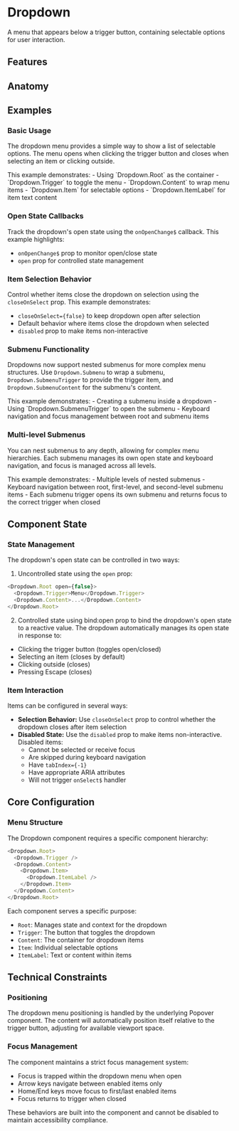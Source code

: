 
# Dropdown
A menu that appears below a trigger button, containing selectable options for user interaction.
<Showcase name="hero" />

## Features
<Features api={api} />

## Anatomy
<AnatomyTable api={api} />

## Examples

### Basic Usage
The dropdown menu provides a simple way to show a list of selectable options. The menu opens when clicking the trigger button and closes when selecting an item or clicking outside.

<Showcase name="hero" />
This example demonstrates:
- Using `Dropdown.Root` as the container
- `Dropdown.Trigger` to toggle the menu
- `Dropdown.Content` to wrap menu items
- `Dropdown.Item` for selectable options
- `Dropdown.ItemLabel` for item text content

### Open State Callbacks
Track the dropdown's open state using the `onOpenChange$` callback.
<Showcase name="callbacks" />
This example highlights:
- `onOpenChange$` prop to monitor open/close state
- `open` prop for controlled state management

### Item Selection Behavior
Control whether items close the dropdown on selection using the `closeOnSelect` prop.
<Showcase name="close-on-select" />
This example demonstrates:
- `closeOnSelect={false}` to keep dropdown open after selection
- Default behavior where items close the dropdown when selected
- `disabled` prop to make items non-interactive

### Submenu Functionality
Dropdowns now support nested submenus for more complex menu structures. Use `Dropdown.Submenu` to wrap a submenu, `Dropdown.SubmenuTrigger` to provide the trigger item, and `Dropdown.SubmenuContent` for the submenu's content.

<Showcase name="submenu" />
This example demonstrates:
- Creating a submenu inside a dropdown
- Using `Dropdown.SubmenuTrigger` to open the submenu
- Keyboard navigation and focus management between root and submenu items

### Multi-level Submenus
You can nest submenus to any depth, allowing for complex menu hierarchies. Each submenu manages its own open state and keyboard navigation, and focus is managed across all levels.

<Showcase name="submenu-multilevel" />
This example demonstrates:
- Multiple levels of nested submenus
- Keyboard navigation between root, first-level, and second-level submenu items
- Each submenu trigger opens its own submenu and returns focus to the correct trigger when closed

## Component State

### State Management
The dropdown's open state can be controlled in two ways:
1. Uncontrolled state using the `open` prop:
```typescript
<Dropdown.Root open={false}>
  <Dropdown.Trigger>Menu</Dropdown.Trigger>
  <Dropdown.Content>...</Dropdown.Content>
</Dropdown.Root>
```
2. Controlled state using bind:open prop to bind the dropdown's open state to a reactive value.
The dropdown automatically manages its open state in response to:
- Clicking the trigger button (toggles open/closed)
- Selecting an item (closes by default)
- Clicking outside (closes)
- Pressing Escape (closes)

### Item Interaction
Items can be configured in several ways:
- **Selection Behavior:** Use `closeOnSelect` prop to control whether the dropdown closes after item selection
- **Disabled State:** Use the `disabled` prop to make items non-interactive. Disabled items:
  - Cannot be selected or receive focus
  - Are skipped during keyboard navigation
  - Have `tabIndex={-1}`
  - Have appropriate ARIA attributes
  - Will not trigger `onSelect$` handler

## Core Configuration
### Menu Structure
The Dropdown component requires a specific component hierarchy:
```typescript
<Dropdown.Root>
  <Dropdown.Trigger />
  <Dropdown.Content>
    <Dropdown.Item>
      <Dropdown.ItemLabel />
    </Dropdown.Item>
  </Dropdown.Content>
</Dropdown.Root>
```
Each component serves a specific purpose:
- `Root`: Manages state and context for the dropdown
- `Trigger`: The button that toggles the dropdown
- `Content`: The container for dropdown items
- `Item`: Individual selectable options
- `ItemLabel`: Text or content within items

## Technical Constraints

### Positioning
The dropdown menu positioning is handled by the underlying Popover component. The content will automatically position
itself relative to the trigger button, adjusting for available viewport space.

### Focus Management
The component maintains a strict focus management system:
- Focus is trapped within the dropdown menu when open
- Arrow keys navigate between enabled items only
- Home/End keys move focus to first/last enabled items
- Focus returns to trigger when closed

These behaviors are built into the component and cannot be disabled to maintain accessibility compliance.





<APITable api={api} />